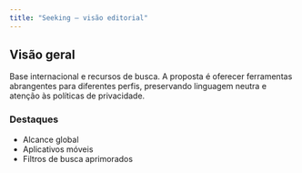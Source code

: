 ```yaml
---
title: "Seeking — visão editorial"
---
```


## Visão geral

Base internacional e recursos de busca. A proposta é oferecer ferramentas
abrangentes para diferentes perfis, preservando linguagem neutra e atenção às
políticas de privacidade.

### Destaques

- Alcance global
- Aplicativos móveis
- Filtros de busca aprimorados









